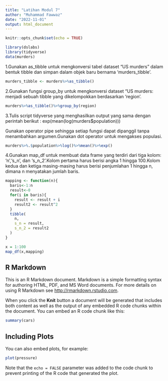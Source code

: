 ```yaml
---
title: "Latihan Modul 7"
author: "Muhammad Fawwaz"
date: "2022-11-01"
output: html_document
---
```


```r
knitr::opts_chunk$set(echo = TRUE)
```

```r
library(dslabs)
library(tidyverse)
data(murders)
```


1.Gunakan as_tibble untuk mengkonversi tabel dataset "US murders" dalam bentuk tibble dan simpan dalam objek baru bernama 'murders_tibble'.

```r
murders_tibble <- murders%>%as_tibble()
```

2.Gunakan fungsi group_by untuk mengkonversi dataset "US murders: menjadi sebuah tibble yang dikelompokkan berdasarkan 'region'.

```r
murders%>%as_tibble()%>%group_by(region)
```

3.Tulis script tidyverse yang menghasilkan output yang sama dengan perintah berikut : exp(mean(log(murders$population)))

Gunakan operator pipe sehingga setiap fungsi dapat dipanggil tanpa menambahkan argumen.Gunakan dot operator untuk mengakses populasi.

```r
murders%>%.$population%>%log()%>%mean()%>%exp()

```

4.Gunakan map_df untuk membuat data frame yang terdiri dari tiga kolom: 'n','s_n', dan 's_n_2'.Kolom pertama harus berisi angka 1 hingga 100.Kolom kedua dan ketiga masing-masing harus berisi penjumlahan 1 hingga n, dimana n menyatakan jumlah baris.

```r
mapping <- function(n){
  baris<-1:n
  result<-0
  for(i in baris){
    result <- result + i
    result2 <- result^2
  }
  tibble(
    n,
    s_n = result,
    s_n_2 = result2
  )
}

x = 1:100
map_df(x,mapping)

```





## R Markdown

This is an R Markdown document. Markdown is a simple formatting syntax for authoring HTML, PDF, and MS Word documents. For more details on using R Markdown see <http://rmarkdown.rstudio.com>.

When you click the **Knit** button a document will be generated that includes both content as well as the output of any embedded R code chunks within the document. You can embed an R code chunk like this:

```r
summary(cars)
```

## Including Plots

You can also embed plots, for example:

```r
plot(pressure)
```

Note that the `echo = FALSE` parameter was added to the code chunk to prevent printing of the R code that generated the plot.
